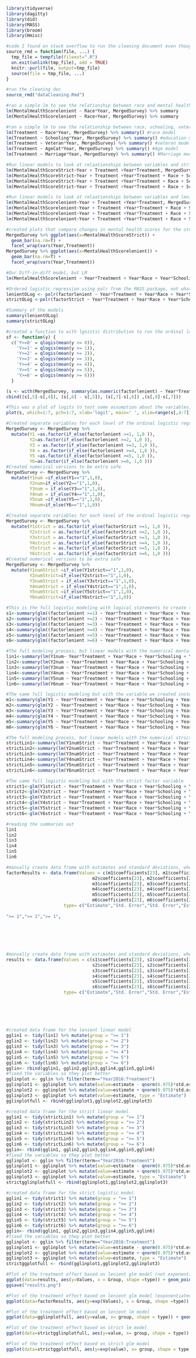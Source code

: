 ```r
library(tidyverse)
library(dagitty)
library(did)
library(MASS)
library(broom)
library(Hmisc)
```


```r
#code I found on stack overflow to run the cleaning document even though its an rmd (maybe should make it a script instead of an rmd)
source_rmd = function(file, ...) {
  tmp_file = tempfile(fileext=".R")
  on.exit(unlink(tmp_file), add = TRUE)
  knitr::purl(file, output=tmp_file)
  source(file = tmp_file, ...)
}
```

```r
#run the cleaning doc
source_rmd("dataCleaning.Rmd")
```


```r
#ran a simple lm to see the relationship between race and mental health
lm(MentalHealthScorelenient ~ Race*Year, MergedSurvey) %>% summary
lm(MentalHealthScorelenient ~ Race+Year, MergedSurvey) %>% summary
```


```r
#ran a simple lm to see the relationship between race, schooling, veteran status, age, and marriage and treatment group
lm(Treatment ~ Race*Year, MergedSurvey) %>% summary() #race model
lm(Treatment ~ Schooling*Year, MergedSurvey) %>% summary() #education model
lm(Treatment ~ Veteran*Year, MergedSurvey) %>% summary() #veteran model
lm(Treatment ~ AgeCat*Year, MergedSurvey) %>% summary() #Age model
lm(Treatment ~ Marriage*Year, MergedSurvey) %>% summary() #Marriage model
```


```r
#Run linear models to look at relaationships between variables and strict mental health score
lm(MentalHealthScoreStrict~Year + Treatment +Year*Treatment, MergedSurvey) %>% summary() #Year and Treatment, some redundant variables in there
lm(MentalHealthScoreStrict~Year + Treatment +Year*Treatment + Race + Schooling, MergedSurvey) %>%  summary() # Year, treatment, race, and education
lm(MentalHealthScoreStrict~Year + Treatment +Year*Treatment + Race + Schooling + AgeCat + Marriage, MergedSurvey) %>% summary() #Year, treatment, race, education, age, and marriage 
lm(MentalHealthScoreStrict~Year + Treatment +Year*Treatment + Race + Schooling + AgeCat, MergedSurvey) %>% summary() #year, treatment, race, education, age
```

```r
#Run linear models to look at relaationships between variables and lenient mental health score
lm(MentalHealthScorelenient~Year + Treatment +Year*Treatment, MergedSurvey) %>% summary() #Year and Treatment, some redundant variables in there
lm(MentalHealthScorelenient~Year + Treatment +Year*Treatment + Race + Schooling, MergedSurvey) %>% summary() # Year, treatment, race, and education
lm(MentalHealthScorelenient~Year + Treatment +Year*Treatment + Race + Schooling + AgeCat + Marriage + Veteran, MergedSurvey) %>% summary() #Year, treatment, race, education, age, marriage, and veteran
lm(MentalHealthScorelenient~Year + Treatment +Year*Treatment + Race + Schooling + AgeCat, MergedSurvey) %>% summary()#year, treatment, race, education, age
```


```r
#created plots that compare changes in mental health scores for the strict and lenient interpretations of the mental health scores
MergedSurvey %>% ggplot(aes(x=MentalHealthScoreStrict)) +
  geom_bar(na.rm=T) +
  facet_wrap(vars(Year,Treatment))
MergedSurvey %>% ggplot(aes(x=MentalHealthScorelenient)) +
  geom_bar(na.rm=T) +
  facet_wrap(vars(Year,Treatment))
```

```r
#Our Diff-in-diff model, but LM
lm(MentalHealthScorelenient ~ Year*Treatment + Year*Race + Year*Schooling + Year*AgeCat+ Year*Marriage + Year*Veteran, MergedSurvey) %>% summary()
```


```r
#Ordered logistic regression using polr from the MASS package, not what we ended up going with
lenientOLog <- polr(factorlenient ~ Year*Treatment + Year*Race + Year*Schooling + Year*AgeCat+ Year*Marriage + Year*Veteran, MergedSurvey, Hess =T) #the ordinal model for lenient interpretation
strictOLog <-polr(factorStrict ~ Year*Treatment + Year*Race + Year*Schooling + Year*AgeCat+ Year*Marriage + Year*Veteran, MergedSurvey, Hess =T) #the ordinal model for the strict interpretation
```
```r
#Summary of the models
summary(lenientOLog)
summary(strictOLog)
```

```r
#created a function to with lgoistic distribution to run the ordinal logistic regression, don't think we went with this on either
sf <- function(y) {
  c('Y>=0' = qlogis(mean(y >= 0)),
    'Y>=1' = qlogis(mean(y >= 1)),
    'Y>=2' = qlogis(mean(y >= 2)),
    'Y>=3' = qlogis(mean(y >= 3)),
    'Y>=4' = qlogis(mean(y >= 4)),
    'Y>=5' = qlogis(mean(y >= 5)),
    'Y>=6' = qlogis(mean(y >= 6)))
  }

(s <- with(MergedSurvey, summary(as.numeric(factorlenient) ~ Year*Treatment + Year*Race + Year*Schooling + Year*AgeCat+ Year*Marriage + Year*Veteran, MergedSurvey, fun=sf)))
cbind((s[,5]-s[,4]), (s[,6] - s[,5]), (s[,7]-s[,6]) ,(s[,8]-s[,7]))
```

```r
#This was a plot of logits to test some assumption about the variables, or maybe to veryify results? but the plot was basically unreadable, but we could come back to this
plot(s, which=1:7, pch=1:7, xlab='logit', main=' ', xlim=range(s[,4:7]))
```
```r
#Created separate variables for each level of the ordinal logistic regression(lenient, which is what we used for the first analysis)
MergedSurvey <- MergedSurvey %>%
  mutate(Y1 =as.factor(if_else(factorlenient >=1, 1,0 )), 
         Y2=as.factor(if_else(factorlenient >=2, 1,0 )), 
         Y3 = as.factor(if_else(factorlenient >=3, 1,0 )), 
         Y4 = as.factor(if_else(factorlenient >=4, 1,0 )), 
         Y5 =as.factor(if_else(factorlenient >=5, 1,0 )), 
         Y6=as.factor(if_else(factorlenient >=6, 1,0 )))
#Created numerical versions to be extra safe
MergedSurvey <- MergedSurvey %>%
  mutate(Y1num =if_else(Y1=="1",1,0), 
         Y2num=if_else(Y2=="1",1,0), 
         Y3num = if_else(Y3=="1",1,0), 
         Y4num = if_else(Y4=="1",1,0), 
         Y5num =if_else(Y5=="1",1,0), 
         Y6num=if_else(Y6=="1",1,0))
```

```r
#Created separate variables for each level of the ordinal logistic regression(strict, because I want to compare)
MergedSurvey <- MergedSurvey %>%
  mutate(Y1strict = as.factor(if_else(factorStrict >=1, 1,0 )), 
         Y2strict = as.factor(if_else(factorStrict >=2, 1,0 )), 
         Y3strict = as.factor(if_else(factorStrict >=3, 1,0 )), 
         Y4strict = as.factor(if_else(factorStrict >=4, 1,0 )), 
         Y5strict = as.factor(if_else(factorStrict >=5, 1,0 )), 
         Y6strict = as.factor(if_else(factorStrict >=6, 1,0 )))
#Created numerical versions to be extra safe
MergedSurvey <- MergedSurvey %>%
  mutate(Y1numStrict =if_else(Y1strict=="1",1,0), 
         Y2numStrict=if_else(Y2strict=="1",1,0), 
         Y3numStrict = if_else(Y3strict=="1",1,0), 
         Y4numStrict = if_else(Y4strict=="1",1,0), 
         Y5numStrict =if_else(Y5strict=="1",1,0), 
         Y6numStrict=if_else(Y6strict=="1",1,0))
```

```r
#This is the full logistic modeling with logical statements to create the binary y variable
s1<-summary(glm((factorlenient >=1) ~ Year*Treatment + Year*Race + Year*Schooling + Year*AgeCat+ Year*Marriage + Year*Veteran,family= "binomial", data = MergedSurvey))
s2<-summary(glm((factorlenient >=2) ~ Year*Treatment + Year*Race + Year*Schooling + Year*AgeCat+ Year*Marriage + Year*Veteran,family= "binomial", data = MergedSurvey))
s3<-summary(glm((factorlenient >=3) ~ Year*Treatment + Year*Race + Year*Schooling + Year*AgeCat+ Year*Marriage + Year*Veteran,family= "binomial", data = MergedSurvey))
s4<-summary(glm((factorlenient >=4) ~ Year*Treatment + Year*Race + Year*Schooling + Year*AgeCat+ Year*Marriage + Year*Veteran,family= "binomial", data = MergedSurvey))
s5<-summary(glm((factorlenient >=5) ~ Year*Treatment + Year*Race + Year*Schooling + Year*AgeCat+ Year*Marriage + Year*Veteran,family= "binomial", data = MergedSurvey))
s6<-summary(glm((factorlenient >=6) ~ Year*Treatment + Year*Race + Year*Schooling + Year*AgeCat+ Year*Marriage + Year*Veteran,family= "binomial", data = MergedSurvey))
```


```r
#The full modeling process, but linear models with the numerical mental health binaries
lin1<-summary(lm(Y1num~ Year*Treatment + Year*Race + Year*Schooling + Year*AgeCat+ Year*Marriage + Year*Veteran, data = MergedSurvey)) 
lin2<-summary(lm(Y2num ~ Year*Treatment + Year*Race + Year*Schooling + Year*AgeCat+ Year*Marriage + Year*Veteran, data = MergedSurvey))
lin3<-summary(lm(Y3num ~ Year*Treatment + Year*Race + Year*Schooling + Year*AgeCat+ Year*Marriage + Year*Veteran, data = MergedSurvey))
lin4<-summary(lm(Y4num ~ Year*Treatment + Year*Race + Year*Schooling + Year*AgeCat+ Year*Marriage + Year*Veteran, data = MergedSurvey))
lin5<-summary(lm(Y5num ~ Year*Treatment + Year*Race + Year*Schooling + Year*AgeCat+ Year*Marriage + Year*Veteran, data = MergedSurvey))
lin6<-summary(lm(Y6num ~ Year*Treatment + Year*Race + Year*Schooling + Year*AgeCat+ Year*Marriage + Year*Veteran, data = MergedSurvey))
```

```r
#The same full logistic modeling but with the variable we created instead
m1<-summary(glm(Y1 ~ Year*Treatment + Year*Race + Year*Schooling + Year*AgeCat+ Year*Marriage + Year*Veteran,family= "binomial", data = MergedSurvey)) 
m2<-summary(glm(Y2 ~ Year*Treatment + Year*Race + Year*Schooling + Year*AgeCat+ Year*Marriage + Year*Veteran,family= "binomial", data = MergedSurvey))
m3<-summary(glm(Y3 ~ Year*Treatment + Year*Race + Year*Schooling + Year*AgeCat+ Year*Marriage + Year*Veteran,family= "binomial", data = MergedSurvey))
m4<-summary(glm(Y4 ~ Year*Treatment + Year*Race + Year*Schooling + Year*AgeCat+ Year*Marriage + Year*Veteran,family= "binomial", data = MergedSurvey))
m5<-summary(glm(Y5 ~ Year*Treatment + Year*Race + Year*Schooling + Year*AgeCat+ Year*Marriage + Year*Veteran,family= "binomial", data = MergedSurvey))
m6<-summary(glm(Y6 ~ Year*Treatment + Year*Race + Year*Schooling + Year*AgeCat+ Year*Marriage + Year*Veteran,family= "binomial", data = MergedSurvey))
```

```r
#The full modeling process, but linear models with the numerical strict mental health binaries
strictLin1<-summary(lm(Y1numStrict ~ Year*Treatment + Year*Race + Year*Schooling + Year*AgeCat+ Year*Marriage + Year*Veteran, data=MergedSurvey))
strictLin2<-summary(lm(Y2numStrict ~ Year*Treatment + Year*Race + Year*Schooling + Year*AgeCat+ Year*Marriage + Year*Veteran, data=MergedSurvey))
strictLin3<-summary(lm(Y3numStrict ~ Year*Treatment + Year*Race + Year*Schooling + Year*AgeCat+ Year*Marriage + Year*Veteran, data=MergedSurvey))
strictLin4<-summary(lm(Y4numStrict ~ Year*Treatment + Year*Race + Year*Schooling + Year*AgeCat+ Year*Marriage + Year*Veteran, data=MergedSurvey))
strictLin5<-summary(lm(Y5numStrict ~ Year*Treatment + Year*Race + Year*Schooling + Year*AgeCat+ Year*Marriage + Year*Veteran, data=MergedSurvey))
strictLin6<-summary(lm(Y6numStrict ~ Year*Treatment + Year*Race + Year*Schooling + Year*AgeCat+ Year*Marriage + Year*Veteran, data=MergedSurvey))
```

```r
#The same full logistic modeling but with the strict factor variable
strict1<-glm(Y1strict ~ Year*Treatment + Year*Race + Year*Schooling + Year*AgeCat+ Year*Marriage + Year*Veteran,family= "binomial", data = MergedSurvey)
strict2<-glm(Y2strict ~ Year*Treatment + Year*Race + Year*Schooling + Year*AgeCat+ Year*Marriage + Year*Veteran,family= "binomial", data = MergedSurvey)
strict3<-glm(Y3strict ~ Year*Treatment + Year*Race + Year*Schooling + Year*AgeCat+ Year*Marriage + Year*Veteran,family= "binomial", data = MergedSurvey)
strict4<-glm(Y4strict ~ Year*Treatment + Year*Race + Year*Schooling + Year*AgeCat+ Year*Marriage + Year*Veteran,family= "binomial", data = MergedSurvey)
strict5<-glm(Y5strict ~ Year*Treatment + Year*Race + Year*Schooling + Year*AgeCat+ Year*Marriage + Year*Veteran,family= "binomial", data = MergedSurvey)
strict6<-glm(Y6strict ~ Year*Treatment + Year*Race + Year*Schooling + Year*AgeCat+ Year*Marriage + Year*Veteran,family= "binomial", data = MergedSurvey)
```

```r
#reading the summaries out
lin1
lin2
lin3
lin4
lin5
lin6
```


```r
#manually create data frame with estimates and standard deviations, where 23 is the coefficient and 65 is the standard deviation, leaving this cause I realized its better to do it with tidy()
factorResults <- data.frame(Values = c(m1$coefficients[23], m1$coefficients[23] + qnorm(0.975)*m1$coefficients[65], m1$coefficients[23] - qnorm(0.975)*m1$coefficients[65], 
                                 m2$coefficients[23], m2$coefficients[23] + qnorm(0.975)*m2$coefficients[65], m2$coefficients[23] - qnorm(0.975)*m2$coefficients[65],
                                 m3$coefficients[23], m3$coefficients[23] + qnorm(0.975)*m3$coefficients[65], m3$coefficients[23] - qnorm(0.975)*m3$coefficients[65],
                                 m4$coefficients[23], m4$coefficients[23] + qnorm(0.975)*m4$coefficients[65], m4$coefficients[23] - qnorm(0.975)*m4$coefficients[65],
                                 m5$coefficients[23], m5$coefficients[23] + qnorm(0.975)*m5$coefficients[65], m5$coefficients[23] - qnorm(0.975)*m5$coefficients[65],
                                 m6$coefficients[23], m6$coefficients[23] + qnorm(0.975)*m6$coefficients[65], m6$coefficients[23] - qnorm(0.975)*m6$coefficients[65]),
                      type= c("Estimate","Std. Error","Std. Error","Estimate","Std. Error","Std. Error","Estimate","Std. Error","Std. Error","Estimate","Std. Error","Std. Error","Estimate","Std. Error","Std. Error","Estimate","Std. Error","Std. Error"), Group = c(
                        
">= 1",">= 1",">= 1",
                                                                                                         ">= 2",">= 2",">= 2",
                                                                                                         ">= 3",">= 3",">= 3",
                                                                                                         ">= 4",">= 4",">= 4",
                                                                                                         ">= 5",">= 5",">= 5",
                                                                                                         ">= 6",">= 6",">= 6"))

```


```r
#manually create data frame with estimates and standard deviations, where 23 is the coefficient and 65 is the standard deviation, leaving this cause I realized its better to do it with tidy()
results <- data.frame(Values = c(s1$coefficients[23], s1$coefficients[23] + qnorm(0.975)*s1$coefficients[65], s1$coefficients[23] - qnorm(0.975)*s1$coefficients[65],
                                 s2$coefficients[23], s2$coefficients[23] + qnorm(0.975)*s2$coefficients[65], s2$coefficients[23] - qnorm(0.975)*s2$coefficients[65],
                                 s3$coefficients[23], s3$coefficients[23] + qnorm(0.975)*s3$coefficients[65], s3$coefficients[23] - qnorm(0.975)*s3$coefficients[65],
                                 s4$coefficients[23], s4$coefficients[23] + qnorm(0.975)*s4$coefficients[65], s4$coefficients[23] - qnorm(0.975)*s4$coefficients[65],
                                 s5$coefficients[23], s5$coefficients[23] + qnorm(0.975)*s5$coefficients[65], s5$coefficients[23] - qnorm(0.975)*s5$coefficients[65],
                                 s6$coefficients[23], s6$coefficients[23] + qnorm(0.975)*s6$coefficients[65], s6$coefficients[23] - qnorm(0.975)*s6$coefficients[65]),
                      type= c("Estimate","Std. Error","Std. Error","Estimate","Std. Error","Std. Error","Estimate","Std. Error","Std. Error","Estimate","Std. Error","Std. Error","Estimate","Std. Error","Std. Error","Estimate","Std. Error","Std. Error"), Group = c(">= 1",">= 1",">= 1",
                                                                                                         ">= 2",">= 2",">= 2",
                                                                                                         ">= 3",">= 3",">= 3",
                                                                                                         ">= 4",">= 4",">= 4",
                                                                                                         ">= 5",">= 5",">= 5",
                                                                                                         ">= 6",">= 6",">= 6"))
```

```r
#created data frame for the lenient linear model 
gglin1 <- tidy(lin1) %>% mutate(group = ">= 1")
gglin2 <- tidy(lin2) %>% mutate(group = ">= 2")
gglin3 <- tidy(lin3) %>% mutate(group = ">= 3")
gglin4 <- tidy(lin4) %>% mutate(group = ">= 4")
gglin5 <- tidy(lin5) %>% mutate(group = ">= 5")
gglin6 <- tidy(lin6) %>% mutate(group = ">= 6") 
gglin<- rbind(gglin1, gglin2,gglin3,gglin4,gglin5,gglin6)
#fixed the variables so they plot better
gglinplot <- gglin %>% filter(term=="Year2016:Treatment")
gglinplot1 <- gglinplot %>% mutate(value=estimate - qnorm(0.975)*std.error, type = "Confidence Interval")
gglinplot2 <- gglinplot %>% mutate(value=estimate + qnorm(0.975)*std.error, type = "Confidence Interval")
gglinplot3 <- gglinplot %>% mutate(value=estimate, type = "Estimate")
gglinplotfull <- rbind(gglinplot1,gglinplot2,gglinplot3)
```

```r
#created data frame for the strict linear model 
gglin1 <- tidy(strictLin1) %>% mutate(group = ">= 1")
gglin2 <- tidy(strictLin2) %>% mutate(group = ">= 2")
gglin3 <- tidy(strictLin3) %>% mutate(group = ">= 3")
gglin4 <- tidy(strictLin4) %>% mutate(group = ">= 4")
gglin5 <- tidy(strictLin5) %>% mutate(group = ">= 5")
gglin6 <- tidy(strictLin6) %>% mutate(group = ">= 6") 
gglin<- rbind(gglin1, gglin2,gglin3,gglin4,gglin5,gglin6)
#fixed the variables so they plot better
gglinplot <- gglin %>% filter(term=="Year2016:Treatment")
gglinplot1 <- gglinplot %>% mutate(value=estimate - qnorm(0.975)*std.error, type = "Confidence Interval")
gglinplot2 <- gglinplot %>% mutate(value=estimate + qnorm(0.975)*std.error, type = "Confidence Interval")
gglinplot3 <- gglinplot %>% mutate(value=estimate, type = "Estimate")
strictgglinplotfull <- rbind(gglinplot1,gglinplot2,gglinplot3)
```

```r
#created data frame for the strict logistic model 
gglin1 <- tidy(strict1) %>% mutate(group = ">= 1")
gglin2 <- tidy(strict2) %>% mutate(group = ">= 2")
gglin3 <- tidy(strict3) %>% mutate(group = ">= 3")
gglin4 <- tidy(strict4) %>% mutate(group = ">= 4")
gglin5 <- tidy(strict5) %>% mutate(group = ">= 5")
gglin6 <- tidy(strict6) %>% mutate(group = ">= 6") 
gglin<- rbind(gglin1, gglin2,gglin3,gglin4,gglin5,gglin6)
#fixed the variables so they plot better
gglinplot <- gglin %>% filter(term=="Year2016:Treatment")
gglinplot1 <- gglinplot %>% mutate(value=estimate - qnorm(0.975)*std.error, type = "Confidence Interval")
gglinplot2 <- gglinplot %>% mutate(value=estimate + qnorm(0.975)*std.error, type = "Confidence Interval")
gglinplot3 <- gglinplot %>% mutate(value=estimate, type = "Estimate")
strictggplotfull <- rbind(gglinplot1,gglinplot2,gglinplot3)
```

```r
#Plot of the treatment effect based on lenient glm model (not exponentiated)
ggplot(data=results, aes(y=Values, x = Group, shape =type)) + geom_point(size=5) + labs(title = "Estimated Change in Mental Health Scores (Lenient,glm)", y="Treatment Effect",x="Scores Included in Estimation") + theme_bw() + theme(plot.title = element_text(hjust = 0.5)) + scale_shape_manual(values= c(16,4)) + geom_hline(yintercept=0)
ggsave("results.png")

#Plot of the treatment effect based on lenient glm model (exponentiated)
ggplot(data=factorResults, aes(y=exp(Values), x = Group, shape =type)) + geom_point(size=5) + labs(title = "Estimated Change in Mental Health Scores (Lenient,glm)", y="Treatment Effect",x="Scores Included in Estimation") + theme_bw() + theme(plot.title = element_text(hjust = 0.5)) + scale_shape_manual(values= c(16,4)) + geom_hline(yintercept=1)

#Plot of the treatment effect based on lenient lm model
ggplot(data=gglinplotfull, aes(y=value, x= group, shape = type)) + geom_point(size=5) + labs(title = "Estimated Change in Mental Health Scores (Lenient,lm)", y="Treatment Effect",x="Scores Included in Estimation") + theme_bw() + theme(plot.title = element_text(hjust = 0.5)) + scale_shape_manual(values= c(4,16)) + geom_hline(yintercept=0)

#Plot of the treatment effect based on strict lm model
ggplot(data=strictgglinplotfull, aes(y=value, x= group, shape = type)) + geom_point(size=5) + labs(title = "Estimated Change in Mental Health Scores (Strict,lm)", y="Treatment Effect",x="Scores Included in Estimation") + theme_bw() + theme(plot.title = element_text(hjust = 0.5)) + scale_shape_manual(values= c(4,16)) + geom_hline(yintercept=0)

#Plot of the treatment effect based on strict glm model
ggplot(data=strictggplotfull, aes(y=exp(value), x= group, shape = type)) + geom_point(size=5) + labs(title = "Estimated Change in Mental Health Scores (Strict,glm)", y="Treatment Effect",x="Scores Included in Estimation") + theme_bw() + theme(plot.title = element_text(hjust = 0.5)) + scale_shape_manual(values= c(4,16)) + geom_hline(yintercept=1)
```